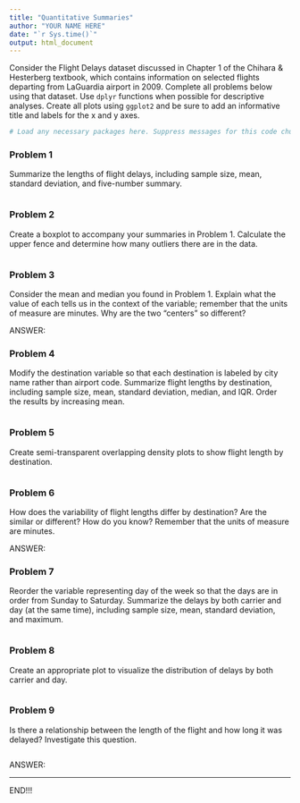 ```yaml
---
title: "Quantitative Summaries"
author: "YOUR NAME HERE"
date: "`r Sys.time()`"
output: html_document
---
```


Consider the Flight Delays dataset discussed in Chapter 1 of the Chihara & Hesterberg textbook, which contains information on selected flights departing from LaGuardia airport in 2009. Complete all problems below using that dataset. Use `dplyr` functions when possible for descriptive analyses. Create all plots using `ggplot2` and be sure to add an informative title and labels for the x and y axes.

```r
# Load any necessary packages here. Suppress messages for this code chunk.
```


### Problem 1

Summarize the lengths of flight delays, including sample size, mean, standard deviation, and five-number summary.

```r

```


### Problem 2

Create a boxplot to accompany your summaries in Problem 1. Calculate the upper fence and determine how many outliers there are in the data.

```r

```


### Problem 3

Consider the mean and median you found in Problem 1. Explain what the value of each tells us in the context of the variable; remember that the units of measure are minutes. Why are the two "centers" so different?

ANSWER: 


### Problem 4

Modify the destination variable so that each destination is labeled by city name rather than airport code. Summarize flight lengths by destination, including sample size, mean, standard deviation, median, and IQR. Order the results by increasing mean.

```r

```


### Problem 5

Create semi-transparent overlapping density plots to show flight length by destination. 

```r

```


### Problem 6

How does the variability of flight lengths differ by destination? Are the similar or different? How do you know? Remember that the units of measure are minutes.

ANSWER: 


### Problem 7

Reorder the variable representing day of the week so that the days are in order from Sunday to Saturday. Summarize the delays by both carrier and day (at the same time), including sample size, mean, standard deviation, and maximum. 

```r

```


### Problem 8

Create an appropriate plot to visualize the distribution of delays by both carrier and day.

```r

```


### Problem 9

Is there a relationship between the length of the flight and how long it was delayed? Investigate this question.

```r

```

ANSWER:


<hr>

END!!!


